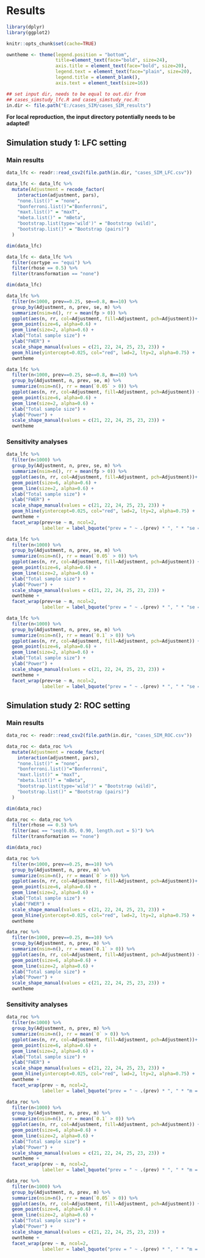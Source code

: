 # Results {#sec-analysis}

```r
library(dplyr)
library(ggplot2)
```

```r
knitr::opts_chunk$set(cache=TRUE)
```


```r
owntheme <- theme(legend.position = "bottom",
                  title=element_text(face="bold", size=24),
                  axis.title = element_text(face="bold", size=20),
                  legend.text = element_text(face="plain", size=20),
                  legend.title = element_blank(), 
                  axis.text = element_text(size=16)) 
```

```r
## set input dir, needs to be equal to out.dir from
## cases_simstudy_lfc.R and cases_simstudy_roc.R:
in.dir <- file.path("E:/cases_SIM/cases_SIM_results")
```

**For local reproduction, the input directory potentially needs to be adapted!**

## Simulation study 1: LFC setting

### Main results
```r
data_lfc <- readr::read_csv2(file.path(in.dir, "cases_SIM_LFC.csv"))

data_lfc <- data_lfc %>%
  mutate(Adjustment = recode_factor(
    interaction(adjustment, pars),
    "none.list()" = "none",
    "bonferroni.list()"="Bonferroni", 
    "maxt.list()" = "maxT",
    "mbeta.list()" = "mBeta",
    "bootstrap.list(type='wild')" = "Bootstrap (wild)",
    "bootstrap.list()" = "Bootstrap (pairs)")
  )

dim(data_lfc)
```

```r
data_lfc <- data_lfc %>% 
  filter(cortype == "equi") %>% 
  filter(rhose == 0.5) %>%
  filter(transformation == "none") 

dim(data_lfc)
```



```r
data_lfc %>% 
  filter(n<1000, prev==0.25, se==0.8, m==10) %>%
  group_by(Adjustment, n, prev, se, m) %>%
  summarize(nsim=n(), rr = mean(fp > 0)) %>%
  ggplot(aes(n, rr, col=Adjustment, fill=Adjustment, pch=Adjustment))+
  geom_point(size=6, alpha=0.6) +
  geom_line(size=2, alpha=0.6) +
  xlab("Total sample size") +
  ylab("FWER") +
  scale_shape_manual(values = c(21, 22, 24, 25, 23, 23)) +
  geom_hline(yintercept=0.025, col="red", lwd=2, lty=2, alpha=0.75) +
  owntheme
```


```r
data_lfc %>% 
  filter(n<1000, prev==0.25, se==0.8, m==10) %>%
  group_by(Adjustment, n, prev, se, m) %>%
  summarize(nsim=n(), rr = mean(`0.05` > 0)) %>%
  ggplot(aes(n, rr, col=Adjustment, fill=Adjustment, pch=Adjustment)) +
  geom_point(size=6, alpha=0.6) +
  geom_line(size=2, alpha=0.6) +
  xlab("Total sample size") +
  ylab("Power") + 
  scale_shape_manual(values = c(21, 22, 24, 25, 23, 23)) +
  owntheme
```


### Sensitivity analyses

```r
data_lfc %>% 
  filter(n<1000) %>%
  group_by(Adjustment, n, prev, se, m) %>%
  summarize(nsim=n(), rr = mean(fp > 0)) %>%
  ggplot(aes(n, rr, col=Adjustment, fill=Adjustment, pch=Adjustment))+
  geom_point(size=6, alpha=0.6) +
  geom_line(size=2, alpha=0.6) +
  xlab("Total sample size") +
  ylab("FWER") +
  scale_shape_manual(values = c(21, 22, 24, 25, 23, 23)) +
  geom_hline(yintercept=0.025, col="red", lwd=2, lty=2, alpha=0.75) +
  owntheme +
  facet_wrap(prev+se ~ m, ncol=2, 
             labeller = label_bquote("prev = " ~ .(prev) * ", " * "se = " ~ .(se) * ", " * "m = " ~ .(m)))
```


```r
data_lfc %>% 
  filter(n<1000) %>%
  group_by(Adjustment, n, prev, se, m) %>%
  summarize(nsim=n(), rr = mean(`0.05` > 0)) %>%
  ggplot(aes(n, rr, col=Adjustment, fill=Adjustment, pch=Adjustment)) +
  geom_point(size=6, alpha=0.6) +
  geom_line(size=2, alpha=0.6) +
  xlab("Total sample size") +
  ylab("Power") + 
  scale_shape_manual(values = c(21, 22, 24, 25, 23, 23)) +
  owntheme +
  facet_wrap(prev+se ~ m, ncol=2, 
             labeller = label_bquote("prev = " ~ .(prev) * ", " * "se = " ~ .(se) * ", " * "m = " ~ .(m)))
```



```r
data_lfc %>% 
  filter(n<1000) %>%
  group_by(Adjustment, n, prev, se, m) %>%
  summarize(nsim=n(), rr = mean(`0.1` > 0)) %>%
  ggplot(aes(n, rr, col=Adjustment, fill=Adjustment, pch=Adjustment)) +
  geom_point(size=6, alpha=0.6) +
  geom_line(size=2, alpha=0.6) +
  xlab("Total sample size") +
  ylab("Power") + 
  scale_shape_manual(values = c(21, 22, 24, 25, 23, 23)) +
  owntheme +
  facet_wrap(prev+se ~ m, ncol=2, 
             labeller = label_bquote("prev = " ~ .(prev) * ", " * "se = " ~ .(se) * ", " * "m = " ~ .(m)))
```



## Simulation study 2: ROC setting


### Main results

```r
data_roc <- readr::read_csv2(file.path(in.dir, "cases_SIM_ROC.csv"))

data_roc <- data_roc %>%
  mutate(Adjustment = recode_factor(
    interaction(adjustment, pars),
    "none.list()" = "none",
    "bonferroni.list()"="Bonferroni", 
    "maxt.list()" = "maxT",
    "mbeta.list()" = "mBeta",
    "bootstrap.list(type='wild')" = "Bootstrap (wild)",
    "bootstrap.list()" = "Bootstrap (pairs)")
  )

dim(data_roc)

```



```r
data_roc <- data_roc %>% 
  filter(rhose == 0.5) %>%
  filter(auc == "seq(0.85, 0.90, length.out = 5)") %>% 
  filter(transformation == "none") 

dim(data_roc)
```



```r
data_roc %>% 
  filter(n<1000, prev==0.25, m==10) %>%
  group_by(Adjustment, n, prev, m) %>%
  summarize(nsim=n(), rr = mean(`0` > 0)) %>%
  ggplot(aes(n, rr, col=Adjustment, fill=Adjustment, pch=Adjustment))+
  geom_point(size=6, alpha=0.6) +
  geom_line(size=2, alpha=0.6) +
  xlab("Total sample size") +
  ylab("FWER") +
  scale_shape_manual(values = c(21, 22, 24, 25, 23, 23)) +
  geom_hline(yintercept=0.025, col="red", lwd=2, lty=2, alpha=0.75) +
  owntheme 
```


```r
data_roc %>% 
  filter(n<1000, prev==0.25, m==10) %>%
  group_by(Adjustment, n, prev, m) %>%
  summarize(nsim=n(), rr = mean(`0.1` > 0)) %>%
  ggplot(aes(n, rr, col=Adjustment, fill=Adjustment, pch=Adjustment)) +
  geom_point(size=6, alpha=0.6) +
  geom_line(size=2, alpha=0.6) +
  xlab("Total sample size") +
  ylab("Power") + 
  scale_shape_manual(values = c(21, 22, 24, 25, 23, 23)) +
  owntheme 
```


### Sensitivity analyses

```r
data_roc %>% 
  filter(n<1000) %>%
  group_by(Adjustment, n, prev, m) %>%
  summarize(nsim=n(), rr = mean(`0` > 0)) %>%
  ggplot(aes(n, rr, col=Adjustment, fill=Adjustment, pch=Adjustment))+
  geom_point(size=6, alpha=0.6) +
  geom_line(size=2, alpha=0.6) +
  xlab("Total sample size") +
  ylab("FWER") +
  scale_shape_manual(values = c(21, 22, 24, 25, 23, 23)) +
  geom_hline(yintercept=0.025, col="red", lwd=2, lty=2, alpha=0.75) +
  owntheme +
  facet_wrap(prev ~ m, ncol=2, 
             labeller = label_bquote("prev = " ~ .(prev) * ", " * "m = " ~ .(m)))
```


```r
data_roc %>% 
  filter(n<1000) %>%
  group_by(Adjustment, n, prev, m) %>%
  summarize(nsim=n(), rr = mean(`0.1` > 0)) %>%
  ggplot(aes(n, rr, col=Adjustment, fill=Adjustment, pch=Adjustment)) +
  geom_point(size=6, alpha=0.6) +
  geom_line(size=2, alpha=0.6) +
  xlab("Total sample size") +
  ylab("Power") + 
  scale_shape_manual(values = c(21, 22, 24, 25, 23, 23)) +
  owntheme +
  facet_wrap(prev ~ m, ncol=2, 
             labeller = label_bquote("prev = " ~ .(prev) * ", " * "m = " ~ .(m)))
```


```r
data_roc %>% 
  filter(n<1000) %>%
  group_by(Adjustment, n, prev, m) %>%
  summarize(nsim=n(), rr = mean(`0.05` > 0)) %>%
  ggplot(aes(n, rr, col=Adjustment, fill=Adjustment, pch=Adjustment)) +
  geom_point(size=6, alpha=0.6) +
  geom_line(size=2, alpha=0.6) +
  xlab("Total sample size") +
  ylab("Power") + 
  scale_shape_manual(values = c(21, 22, 24, 25, 23, 23)) +
  owntheme +
  facet_wrap(prev ~ m, ncol=2, 
             labeller = label_bquote("prev = " ~ .(prev) * ", " * "m = " ~ .(m)))
```